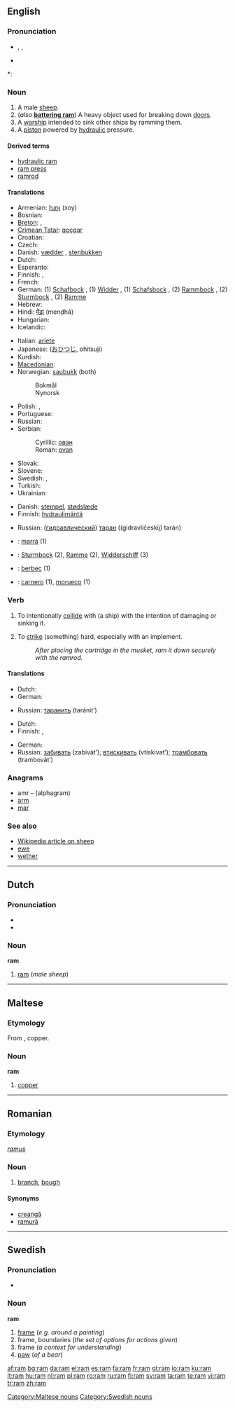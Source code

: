 {{wikipedia|dab=ram}}
{{also|Ram|RAM|ram-|ramm-}}
==English==

===Pronunciation===
* {{enPR|răm}}, {{IPA|/ræm/}}, {{SAMPA|/r{m/}}
* {{audio|en-us-ram.ogg|Audio (US)}}

*: {{rhymes|æm}}

===Noun===
{{en-noun}}

# A male [[sheep]].
# (''also'' '''[[battering ram]]''') A heavy object used for breaking down [[door]]s.
# A [[warship]] intended to sink other ships by ramming them.
# A [[piston]] powered by [[hydraulic]] pressure.

====Derived terms====
* [[hydraulic ram]]
* [[ram press]]
* [[ramrod]]

====Translations====
{{trans-top|male sheep}}
* Armenian: [[խոյ]] (xoy)
* Bosnian: {{t-|bs|ovan|m}}
* [[Breton]]: {{t+|br|maout|m|xs=Breton}}, {{t-|br|tourz|m|xs=Breton}}
* [[Crimean Tatar]]: [[qoçqar]]
* Croatian: {{t-|hr|ovan|m|alt=óvan}}
* Czech: {{t-|cs|beran|m}}
* Danish: [[vædder]] {{m}}, [[stenbukken]] {{c}}
* Dutch: {{t+|nl|ram|m}}
* Esperanto: {{t-|eo|virŝafo|xs=Esperanto}}
* Finnish: {{t+|fi|pässi}}, {{t+|fi|oinas}}
* French: {{t+|fr|bélier|m}}
* German: (1) [[Schafbock]] {{m}}, (1) [[Widder]] {{m}}, (1) [[Schafsbock]] {{m}}, (2) [[Rammbock]] {{m}}, (2) [[Sturmbock]] {{m}}, (2) [[Ramme]] {{f}}
* Hebrew: {{t+|he|איל|m|sc=Hebr}}
* Hindi: [[मेंढ़ा]] (menḍhā) {{m}}
* Hungarian: {{t+|hu|kos}}
* Icelandic: {{t+|is|hrútur|m}}
{{trans-mid}}
* Italian: [[ariete]] {{m}}<!--"montone" is a wether, which is not the same thing-->
* Japanese: {{t+|ja|牡羊, 雄羊|sc=Jpan}} ([[おひつじ]], ohitsuji)
* Kurdish: {{t+|ku|به‌ران|sc=ku-Arab}}
* [[Macedonian]]: {{t|mk|овен|m|tr=óven|sc=Cyrl}}
* Norwegian: [[saubukk]] {{m}} (both)
*: Bokmål {{t+|no|vær|m}}
*: Nynorsk {{t+|nn|vêr|m|xs=Norwegian Nynorsk}}
* Polish: {{t+|pl|tryk|m}}, {{t+|pl|baran|m}}
* Portuguese: {{t+|pt|carneiro|m}}
* Russian: {{t+|ru|баран|m|tr=barán|sc=Cyrl}}
* Serbian:
*: Cyrillic: [[ован#Serbian|ован]] {{m}}
*: Roman: [[ovan#Serbian|ovan]] {{m}}
* Slovak: {{t-|sk|baran|m}}
* Slovene: {{t+|sl|oven|m}}
* Swedish: {{t+|sv|bagge}}, {{t-|sv|gumse}}
* Turkish: {{t+|tr|koç}}
* Ukrainian: {{t+|uk|баран|tr=barán|sc=Cyrl|xs=Ukrainian}}
{{trans-bottom}}

{{trans-see|battering ram|[[battering ram]]}}

{{trans-top|warship that sinks other ships by ramming them}}
{{trans-mid}}
{{trans-bottom}}

{{trans-top|piston powered by hydraulic pressure}}
* Danish: [[stempel]], [[stødslæde]]
* Finnish: [[hydraulimäntä]]
{{trans-mid}}
* Russian: ([[гидравлический]]) [[таран]] ((gidravlíčeskij) tarán) {{m}}
{{trans-bottom}}

{{checktrans-top}}
* {{ttbc|Catalan}}: [[marrà]] {{m}} (1)
* {{ttbc|German}}: [[Sturmbock]] {{m}} (2), [[Ramme]] {{f}} (2), [[Widderschiff]] {{n}} (3)
* {{ttbc|Romanian}}: [[berbec]] (1)
* {{ttbc|Spanish}}: [[carnero]] {{m}} (1), [[morueco]] {{m}} (1)
{{trans-bottom}}

===Verb===
{{en-verb|ram|m|ed}}

# {{transitive}} To intentionally [[collide]] with (a ship) with the intention of damaging or sinking it.
# {{transitive}} To [[strike]] (something) hard, especially with an implement.
#: ''After placing the cartridge in the musket, ram it down securely with the ramrod.''

====Translations====
{{trans-top|intentionally collide with (a ship)}}
* Dutch: {{t-|nl|rammen}}
* German: {{t+|de|rammen}}
{{trans-mid}}
* Russian: [[таранить]] (taránit’)
{{trans-bottom}}

{{trans-top|strike (something) hard}}
* Dutch: {{t-|nl|rammen}}
* Finnish: {{t+|fi|iskeä}}, {{t+|fi|lyödä}}
{{trans-mid}}
* German: {{t+|de|rammen}}
* Russian: [[забивать]] (zabivát’); [[втискивать]] (vtískivat’); [[трамбовать]] (trambovát’)
{{trans-bottom}}

===Anagrams===
* amr – (alphagram)
* [[arm]]
* [[mar]]

===See also===
* [[w:sheep|Wikipedia article on sheep]]
* [[ewe]]
* [[wether]]

----

==Dutch==

===Pronunciation===
* {{audio|Nl-ram.ogg|audio}}
* {{IPA|/ram/|lang=nl}}

===Noun===
'''ram'''

# [[ram#English|ram]] (''male sheep'')

----

==Maltese==

===Etymology===
From {{etyl|it|mlt}} {{term|rame|lang=it}}, copper.

===Noun===
'''ram''' {{m}}

# [[copper]]

[[Category:Maltese nouns]]

----

==Romanian==

===Etymology===
{{etyl|la|ro}} ''[[ramus]]''

===Noun===
{{ro-noun|gend=n|pl=ramuri}}

# {{rare|lang=ro}} [[branch]], [[bough]]

====Synonyms====
* [[creangă]]
* [[ramură]]

----

==Swedish==

===Pronunciation===
* {{audio|Sv-ram.ogg|audio}}

===Noun===
'''ram''' {{c}}
{{sv-noun-reg-ar}}

# [[frame]] (''e.g. around a painting'')
# frame, boundaries (''the set of options for actions given'')
# frame (''a context for understanding'')
# [[paw]] (''of a bear'')

[[Category:Swedish nouns]]

[[af:ram]]
[[bg:ram]]
[[da:ram]]
[[el:ram]]
[[es:ram]]
[[fa:ram]]
[[fr:ram]]
[[gl:ram]]
[[io:ram]]
[[ku:ram]]
[[lt:ram]]
[[hu:ram]]
[[nl:ram]]
[[pl:ram]]
[[ro:ram]]
[[ru:ram]]
[[fi:ram]]
[[sv:ram]]
[[ta:ram]]
[[te:ram]]
[[vi:ram]]
[[tr:ram]]
[[zh:ram]]